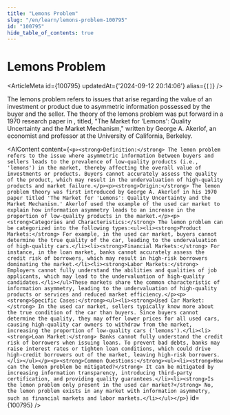 ```yaml
---
title: "Lemons Problem"
slug: "/en/learn/lemons-problem-100795"
id: "100795"
hide_table_of_contents: true
---
```



# Lemons Problem

<ArticleMeta id={100795} updatedAt={'2024-09-12 20:14:06'} alias={`[]`} />
<div className='border-solid border-b border-t-0 my-4 border-[var(--ifm-color-gray-300)]' />

The lemons problem refers to issues that arise regarding the value of an investment or product due to asymmetric information possessed by the buyer and the seller. The theory of the lemons problem was put forward in a 1970 research paper in , titled, "The Market for 'Lemons': Quality Uncertainty and the Market Mechanism," written by George A. Akerlof, an economist and professor at the University of California, Berkeley.

<AIContent content={`<p><strong>Definition:</strong> The lemon problem refers to the issue where asymmetric information between buyers and sellers leads to the prevalence of low-quality products (i.e., 'lemons') in the market, thereby affecting the overall value of investments or products. Buyers cannot accurately assess the quality of the product, which may result in the undervaluation of high-quality products and market failure.</p><p><strong>Origin:</strong> The lemon problem theory was first introduced by George A. Akerlof in his 1970 paper titled 'The Market for 'Lemons': Quality Uncertainty and the Market Mechanism.' Akerlof used the example of the used car market to explain how information asymmetry leads to an increase in the proportion of low-quality products in the market.</p><p><strong>Categories and Characteristics:</strong> The lemon problem can be categorized into the following types:<ul><li><strong>Product Markets:</strong> For example, in the used car market, buyers cannot determine the true quality of the car, leading to the undervaluation of high-quality cars.</li><li><strong>Financial Markets:</strong> For instance, in the loan market, banks cannot accurately assess the credit risk of borrowers, which may result in high-risk borrowers dominating the market.</li><li><strong>Labor Markets:</strong> Employers cannot fully understand the abilities and qualities of job applicants, which may lead to the undervaluation of high-quality candidates.</li></ul>These markets share the common characteristic of information asymmetry, leading to the undervaluation of high-quality products or services and reduced market efficiency.</p><p><strong>Specific Cases:</strong><ul><li><strong>Used Car Market:</strong> In the used car market, sellers typically know more about the true condition of the car than buyers. Since buyers cannot determine the quality, they may offer lower prices for all used cars, causing high-quality car owners to withdraw from the market, increasing the proportion of low-quality cars ('lemons').</li><li><strong>Loan Market:</strong> Banks cannot fully understand the credit risk of borrowers when issuing loans. To prevent bad debts, banks may raise interest rates or tighten loan conditions, which could drive high-credit borrowers out of the market, leaving high-risk borrowers.</li></ul></p><p><strong>Common Questions:</strong><ul><li><strong>How can the lemon problem be mitigated?</strong> It can be mitigated by increasing information transparency, introducing third-party certification, and providing quality guarantees.</li><li><strong>Is the lemon problem only present in the used car market?</strong> No, the lemon problem exists in any market with information asymmetry, such as financial markets and labor markets.</li></ul></p>`} id={100795} />
